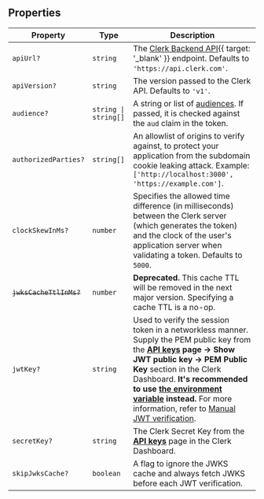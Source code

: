## Properties

| Property                                              | Type                            | Description                                                                                                                                                                                                                                                                                                                                                                                                                                                      |
| ----------------------------------------------------- | ------------------------------- | ---------------------------------------------------------------------------------------------------------------------------------------------------------------------------------------------------------------------------------------------------------------------------------------------------------------------------------------------------------------------------------------------------------------------------------------------------------------- |
| <a id="apiurl"></a> `apiUrl?`                         | `string`                        | The [Clerk Backend API](/docs/reference/backend-api){{ target: '_blank' }} endpoint. Defaults to `'https://api.clerk.com'`.                                                                                                                                                                                                                                                                                                                                      |
| <a id="apiversion"></a> `apiVersion?`                 | `string`                        | The version passed to the Clerk API. Defaults to `'v1'`.                                                                                                                                                                                                                                                                                                                                                                                                         |
| <a id="audience"></a> `audience?`                     | <code>string \| string[]</code> | A string or list of [audiences](https://datatracker.ietf.org/doc/html/rfc7519#section-4.1.3). If passed, it is checked against the `aud` claim in the token.                                                                                                                                                                                                                                                                                                     |
| <a id="authorizedparties"></a> `authorizedParties?`   | <code>string[]</code>           | An allowlist of origins to verify against, to protect your application from the subdomain cookie leaking attack. Example: `['http://localhost:3000', 'https://example.com']`.                                                                                                                                                                                                                                                                                    |
| <a id="clockskewinms"></a> `clockSkewInMs?`           | `number`                        | Specifies the allowed time difference (in milliseconds) between the Clerk server (which generates the token) and the clock of the user's application server when validating a token. Defaults to `5000`.                                                                                                                                                                                                                                                         |
| <a id="jwkscachettlinms"></a> ~~`jwksCacheTtlInMs?`~~ | `number`                        | **Deprecated.** This cache TTL will be removed in the next major version. Specifying a cache TTL is a no-op.                                                                                                                                                                                                                                                                                                                                                     |
| <a id="jwtkey"></a> `jwtKey?`                         | `string`                        | Used to verify the session token in a networkless manner. Supply the PEM public key from the **[**API keys**](https://dashboard.clerk.com/last-active?path=api-keys) page -> Show JWT public key -> PEM Public Key** section in the Clerk Dashboard. **It's recommended to use [the environment variable](/docs/deployments/clerk-environment-variables) instead.** For more information, refer to [Manual JWT verification](/docs/backend-requests/manual-jwt). |
| <a id="secretkey"></a> `secretKey?`                   | `string`                        | The Clerk Secret Key from the [**API keys**](https://dashboard.clerk.com/last-active?path=api-keys) page in the Clerk Dashboard.                                                                                                                                                                                                                                                                                                                                 |
| <a id="skipjwkscache"></a> `skipJwksCache?`           | `boolean`                       | A flag to ignore the JWKS cache and always fetch JWKS before each JWT verification.                                                                                                                                                                                                                                                                                                                                                                              |
